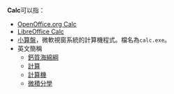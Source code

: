 '''Calc'''可以指：
* [[OpenOffice.org_Calc|OpenOffice.org Calc]]
* [[LibreOffice_Calc|LibreOffice Calc]]
* [[小算盤|小算盤]]，微軟視窗系統的計算機程式。檔名為<tt>calc.exe</tt>。
* 英文簡稱
** [[鈣質海綿綱|鈣質海綿綱]]
** [[計算|計算]]
** [[計算機|計算機]]
** [[微積分學|微積分學]]
{{disambig}}